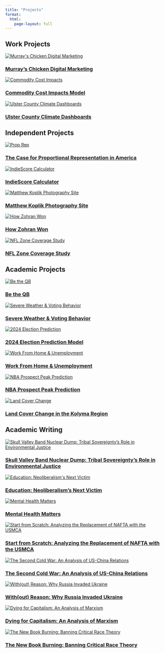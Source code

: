 ```yaml
---
title: "Projects"
format:
  html:
    page-layout: full
---
```


## Work Projects

<div class="grid">

<div class="project-card">
  <a href="projects/murrays-chicken-digital-marketing/index.html" class="project-card-link">
    <img src="projects/murrays-chicken-digital-marketing/murrays-chicken-digital-marketing.jpg" alt="Murray's Chicken Digital Marketing">
    <h3>Murray's Chicken Digital Marketing</h3>
  </a>
</div>

<div class="project-card">
  <a href="projects/commodity-cost-impacts/index.html" class="project-card-link">
    <img src="projects/commodity-cost-impacts/commodity-cost-impacts.jpg" alt="Commodity Cost Impacts">
    <h3>Commodity Cost Impacts Model</h3>
  </a>
</div>

<div class="project-card">
  <a href="projects/ulster-county-climate-dashboards/index.html" class="project-card-link">
    <img src="projects/ulster-county-climate-dashboards/ulster-county-climate-dashboards.jpg" alt="Ulster County Climate Dashboards">
    <h3>Ulster County Climate Dashboards</h3>
  </a>
</div>

</div>

## Independent Projects

<div class="grid">

<div class="project-card">
  <a href="projects/prop-rep/index.html"  class="project-card-link">
    <img src="projects/prop-rep/prop-rep.jpg" alt="Prop Rep">
    <h3>The Case for Proportional Representation in America</h3>
  </a>
</div>

<div class="project-card">
  <a href="projects/spotify/index.html" class="project-card-link">
    <img src="projects/spotify/spotify.jpg" alt="IndieScore Calculator">
    <h3>IndieScore Calculator</h3>
  </a>
</div>

<div class="project-card">
  <a href="projects/matthew-koplik-photography/index.html" class="project-card-link">
    <img src="projects/matthew-koplik-photography/matthew-koplik-photography.jpg" alt="Matthew Koplik Photography Site">
    <h3>Matthew Koplik Photography Site</h3>
  </a>
</div>

<div class="project-card">
  <a href="projects/how-zohran-won/index.html" class="project-card-link">
    <img src="projects/how-zohran-won/how-zohran-won.jpg" alt="How Zohran Won">
    <h3>How Zohran Won</h3>
  </a>
</div>

<div class="project-card">
  <a href="projects/nfl-zone-coverage/index.html" class="project-card-link">
    <img src="projects/nfl-zone-coverage/nfl-zone-coverage.jpg" alt="NFL Zone Coverage Study">
    <h3>NFL Zone Coverage Study</h3>
  </a>
</div>

</div>


## Academic Projects

<div class="grid">

<div class="project-card">
  <a href="projects/be-the-qb/index.html" class="project-card-link">
    <img src="projects/be-the-qb/be-the-qb.jpg" alt="Be the QB">
    <h3>Be the QB</h3>
  </a>
</div>

<div class="project-card">
  <a href="projects/severe-weather/index.html" class="project-card-link">
    <img src="projects/severe-weather/severe-weather.jpg" alt="Severe Weather & Voting Behavior">
    <h3>Severe Weather & Voting Behavior</h3>
  </a>
</div>

<div class="project-card">
  <a href="projects/election-prediction/index.html" class="project-card-link">
    <img src="projects/election-prediction/election-prediction.jpg" alt="2024 Election Prediction">
    <h3>2024 Election Prediction Model</h3>
  </a>
</div>

<div class="project-card">
  <a href="projects/work-from-home/index.html" class="project-card-link">
    <img src="projects/work-from-home/work-from-home.jpg" alt="Work From Home & Unemployment">
    <h3>Work From Home & Unemployment</h3>
  </a>
</div>

<div class="project-card">
  <a href="projects/nba-prospect-boosting/index.html" class="project-card-link">
    <img src="projects/nba-prospect-boosting/nba-prospect-boosting.jpg" alt="NBA Prospect Peak Prediction">
    <h3>NBA Prospect Peak Prediction</h3>
  </a>
</div>

<div class="project-card">
  <a href="projects/land-cover/index.html" class="project-card-link">
    <img src="projects/land-cover/land-cover.jpg" alt="Land Cover Change">
    <h3>Land Cover Change in the Kolyma Region</h3>
  </a>
</div>

</div>

## Academic Writing

<div class="grid">

<div class="project-card">
  <a href="projects/DTA/index.html" class="project-card-link">
    <img src="projects/DTA/DTA.jpg" alt="Skull Valley Band Nuclear Dump: Tribal Sovereignty’s Role in Environmental Justice ">
    <h3>Skull Valley Band Nuclear Dump: Tribal Sovereignty’s Role in Environmental Justice </h3>
  </a>
</div>

<div class="project-card">
  <a href="projects/ER/index.html" class="project-card-link">
    <img src="projects/ER/ER.jpg" alt="Education: Neoliberalism's Next Victim">
    <h3>Education: Neoliberalism's Next Victim</h3>
  </a>
</div>

<div class="project-card">
  <a href="projects/SMH/index.html" class="project-card-link">
    <img src="projects/SMH/SMH.jpg" alt="Mental Health Matters">
    <h3>Mental Health Matters</h3>
  </a>
</div>

<div class="project-card">
  <a href="projects/IRNAFTA/index.html" class="project-card-link">
    <img src="projects/IRNAFTA/IRNAFTA.jpg" alt="Start from Scratch: Analyzing the Replacement of NAFTA with the USMCA">
    <h3>Start from Scratch: Analyzing the Replacement of NAFTA with the USMCA</h3>
  </a>
</div>

<div class="project-card">
  <a href="projects/IRChina/index.html" class="project-card-link">
    <img src="projects/IRChina/IRChina.jpg" alt="The Second Cold War: An Analysis of US-China Relations">
    <h3>The Second Cold War: An Analysis of US-China Relations</h3>
  </a>
</div>

<div class="project-card">
  <a href="projects/IRRussia/index.html" class="project-card-link">
    <img src="projects/IRRussia/IRRussia.jpg" alt="With(out) Reason: Why Russia Invaded Ukraine">
    <h3>With(out) Reason: Why Russia Invaded Ukraine</h3>
  </a>
</div>

<div class="project-card">
  <a href="projects/IRMarx/index.html" class="project-card-link">
    <img src="projects/IRMarx/IRMarx.jpg" alt="Dying for Capitalism: An Analysis of Marxism">
    <h3>Dying for Capitalism: An Analysis of Marxism</h3>
  </a>
</div>

<div class="project-card">
  <a href="projects/IE/index.html" class="project-card-link">
    <img src="projects/IE/IE.jpg" alt="The New Book Burning: Banning Critical Race Theory">
    <h3>The New Book Burning: Banning Critical Race Theory</h3>
  </a>
</div>

</div>